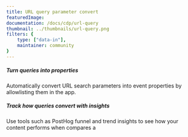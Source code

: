 ```yaml
---
title: URL query parameter convert
featuredImage: 
documentation: /docs/cdp/url-query
thumbnail: ../thumbnails/url-query.png
filters: {
    type: ["data-in"],
    maintainer: community
}
---
```


<Section
    divider={false}
    title="Convert URL query parameters into event properties, to enable simple URL comparisons"
    size="full"
    cols={2}
>
    <div>
        <h5>Turn queries into properties</h5>
        <p>Automatically convert URL search parameters into event properties by allowlisting them in the app.</p>
    </div>
    <div>
        <h5>Track how queries convert with insights</h5>
        <p>Use tools such as PostHog funnel and trend insights to see how your content performs when compares a</p>
    </div>
</Section>

<TutorialsSlider topic="url-query" />

<Documentation />

